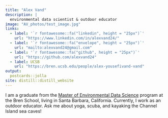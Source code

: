 ```yaml
---
title: "Alex Vand"
description: |
  environmental data scientist & outdoor educator
image: "AV_photos/test_image.jpg"
links:
  - label: '`r fontawesome::fa("linkedin", height = "25px")`'
    url: "https://www.linkedin.com/in/alexvand24/"
  - label: '`r fontawesome::fa("envelope", height = "25px")`'
    url: "mailto:alexvand24@gmail.com"
  - label: '`r fontawesome::fa("github", height = "25px")`'
    url: "https://github.com/alexvand24"
  - label: UCSB
    url: "https://bren.ucsb.edu/people/alex-yousefivand-vand"
output:
  postcards::jolla
site: distill::distill_website
---
```

 
I am a graduate from the [Master of Environmental Data Science](https://ucsb-meds.github.io/) program at the Bren School, living in Santa Barbara, California. Currently, I work as an outdoor educator. Ask me about yoga, scuba, and kayaking the Channel Island sea caves!
